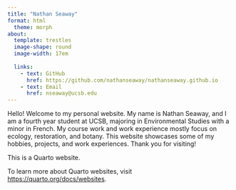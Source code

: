 ```yaml
---
title: "Nathan Seaway"
format: html
  theme: morph 
about:
  template: trestles
  image-shape: round
  image-width: 17em
  
  links:
    - text: GitHub
      href: https://github.com/nathanseaway/nathanseaway.github.io
    - text: Email
      href: nseaway@ucsb.edu
---
```


Hello! Welcome to my personal website. My name is Nathan Seaway, and I am a fourth year student at UCSB, majoring in Environmental Studies with a minor in French. My course work and work experience mostly focus on ecology, restoration, and botany. This website showcases some of my hobbies, projects, and work experiences. Thank you for visiting!

This is a Quarto website.

To learn more about Quarto websites, visit <https://quarto.org/docs/websites>.
